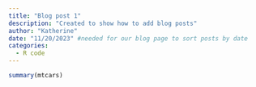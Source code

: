 ```yaml
---
title: "Blog post 1"
description: "Created to show how to add blog posts"
author: "Katherine"
date: "11/20/2023" #needed for our blog page to sort posts by date
categories:
  - R code
---
```


```r
summary(mtcars)
```

